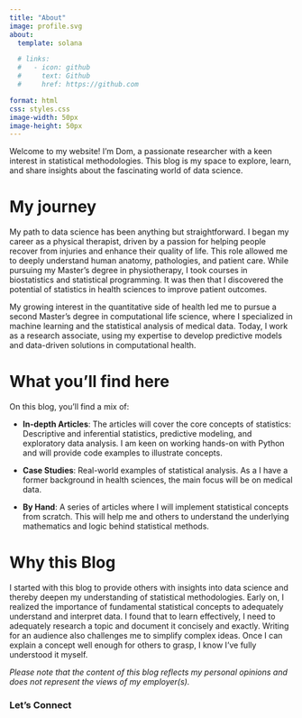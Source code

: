 ```yaml
---
title: "About"
image: profile.svg
about:
  template: solana

  # links:
  #   - icon: github
  #     text: Github
  #     href: https://github.com

format: html
css: styles.css
image-width: 50px
image-height: 50px
---
```

<div class="justify-text">
Welcome to my website! I'm Dom, a passionate researcher with a keen interest in statistical methodologies. This blog is my space to explore, learn, and share insights about the fascinating world of data science.

# My journey

My path to data science has been anything but straightforward. I  began my career as a physical therapist, driven by a passion for helping people recover from injuries and enhance their quality of life. This role allowed me to deeply understand human anatomy,  pathologies, and patient care. While pursuing my Master’s degree in physiotherapy, I took courses in biostatistics and statistical programming. It was then that I discovered the potential of statistics in health sciences to improve patient outcomes.    

My growing interest in the quantitative side of health led me to pursue a second Master’s degree in computational life science, where I specialized in machine learning and the statistical analysis of medical data. Today, I work as a research associate, using my expertise to develop predictive models and data-driven solutions in computational health.

# What you'll find here

On this blog, you'll find a mix of:   

- **In-depth Articles**: The articles will cover the core concepts of statistics: Descriptive and inferential statistics, predictive modeling, and exploratory data analysis. I am keen on working hands-on with Python and will provide code examples to illustrate concepts.

- **Case Studies**: Real-world examples of statistical analysis. As a I have a former background in health sciences, the main focus will be on medical data.

- **By Hand**: A series of articles where I will implement statistical concepts from scratch. This will help me and others to understand the underlying mathematics and logic behind statistical methods.


# Why this Blog

I started with this blog to provide others with insights into data science and thereby deepen my understanding of statistical methodologies. Early on, I realized the importance of fundamental statistical concepts to adequately understand and interpret data. I found that to learn effectively, I need to adequately research a topic and document it concisely and exactly. Writing for an audience also challenges me to simplify complex ideas. Once I can explain a concept well enough for others to grasp, I know I’ve fully understood it myself.     

*Please note that the content of this blog reflects my personal opinions and does not represent the views of my employer(s).*

### Let's Connect
</div>


